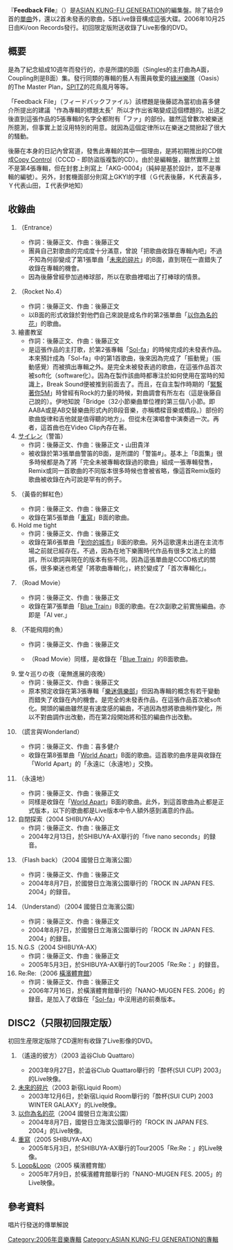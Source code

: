 {{Infobox Album
| Name        = Feedback File
|Type        = 合輯
| Artist      = [[ASIAN_KUNG-FU_GENERATION|ASIAN KUNG-FU GENERATION]]
| Cover       = Feedback_File_CD_Cover.jpg
|Released    = 2006年10月25日
|Genre       = [[搖滾樂|搖滾樂]]
| Label       = [[Ki/oon_Records|Ki/oon Records]]
|Chart position  = 初登場順位3位
|Last album  = [[FANCLUB|FANCLUB]]<br/>（2006年）|  
  This album  = '''Feedback File'''<br/>（2006年）
|Next album  = [[世界_世界_世界|世界 世界 世界]]<br/>（2008年）|  
}}
{{Japanese|japanese=フィードバック ファイル|romaji=Fīdobakku Fairu}}

『'''Feedback File'''』（{{lang|ja|フィードバックファイル}}）是[[ASIAN_KUNG-FU_GENERATION|ASIAN KUNG-FU GENERATION]]的編集盤。除了結合9首的[[單曲|單曲]]外，還以2首未發表的歌曲，5首Live錄音構成這張大碟。2006年10月25日由Ki/oon Records發行。初回限定版附送收錄了Live影像的DVD。

== 概要 ==
是為了紀念組成10週年而發行的，亦是所謂的B面（Singles的主打曲為A面，Coupling則是B面）集。發行同類的專輯的藝人有團員敬愛的[[綠洲樂隊|綠洲樂隊]]（Oasis）的The Master Plan，[[SPITZ|SPITZ]]的花鳥風月等等。

「Feedback File」（フィードバックファイル）該標題是後藤認為當初由喜多健介所提出的建議〝作為專輯的標題太長〞所以才作出省略變成這個標題的。出道之後直到這張作品的5張專輯的名字全都附有「ファ」的部份。雖然這曾數次被樂迷所臆測，但事實上並沒用特別的用意。就因為這個定律所以在樂迷之間掀起了很大的騷動。

後藤在本身的日記內曾寫道，發售此專輯的其中一個理由，是將初期推出的CD做成[[Copy_Control|Copy Control]]（CCCD - 即防盜版複製的CD）。由於是編輯盤，雖然實際上並不是第4張專輯，但在封套上則寫上「AKG-0004」（純綷是基於設計，並不是專輯的編號）。另外，封套機面部分則寫上GKYI的字樣（Ｇ代表後藤，Ｋ代表喜多，Ｙ代表山田，Ｉ代表伊地知）

== 收錄曲 ==
#{{lang|ja|エントランス}}（Entrance）
#*作詞：後藤正文、作曲：後藤正文 
#*團員自己對歌曲的完成度十分滿意，曾說「把歌曲收錄在專輯內吧」不過不知為何卻變成了第1張單曲「[[未來的碎片|未來的碎片]]」的B面，直到現在一直錯失了收錄在專輯的機會。
#*因為後藤曾經參加過棒球部，所以在歌曲裡唱出了打棒球的情景。
#{{lang|ja|ロケットNo.4}}（Rocket No.4）
#*作詞：後藤正文、作曲：後藤正文 
#*以B面的形式收錄於對他們自己來說是成名作的第2張單曲「[[以你為名的花|以你為名的花]]」的歌曲。
#繪畫教室
#*作詞：後藤正文、作曲：後藤正文 
#*是這張作品的主打歌，於第2張專輯「[[Sol-fa|Sol-fa]]」的時候完成的未發表作品。本來預計成為「Sol-fa」中的第1首歌曲，後來因為完成了「振動覺」（振動感覺）而被擠出專輯之外。是完全未被發表過的歌曲，在這張作品首次被soft化（software化）。因為在製作該曲時都專注於如何使用在當時的知識上，Break Sound便被推到前面去了。而且，在自主製作時期的「[[緊繫著你5M|緊繫著你5M]]」時曾經有Rock的力量的時候，對曲調會有所左右（這是後藤自己說的）。伊地知說「Bridge（32小節樂曲單位裡的第三個八小節。即AABA或是AB交替樂曲形式內的B段音樂，亦稱橋樑音樂或橋段。）部份的歌曲旋律和吉他就是值得聽的地方」。但從未在演唱會中演奏過一次。再者，這首曲也在Video Clip內存在著。
#[[サイレン|サイレン]]（警笛）
#*作詞：後藤正文、作曲：後藤正文・山田貴洋 
#*被收錄於第3張單曲警笛的B面，是所謂的「警笛#」。基本上「B面集」很多時候都是為了將「完全未被專輯收錄過的歌曲」組成一張專輯發售，Remix或同一首歌曲的不同版本很多時候也會被省略，像這首Remix版的歌曲被收錄在內可說是罕有的例子。
#{{lang|ja|夕暮れの紅}}（黃昏的鮮紅色）
#*作詞：後藤正文、作曲：後藤正文
#*收錄在第5張單曲「[[重寫|重寫]]」B面的歌曲。
#Hold me tight 
#*作詞：後藤正文、作曲：後藤正文
#*收錄在第6張單曲「[[到你的城市|到你的城市]]」B面的歌曲。另外這歌還未出道在主流市場之前就已經存在。不過，因為在地下樂團時代作品有很多文法上的錯誤，所以歌詞與現在的版本有些不同。因為這張單曲是CCCD格式的關係，很多樂迷也希望「將歌曲專輯化」，終於變成了「首次專輯化」。
#{{lang|ja|ロードムービー}}（Road Movie）
#*作詞：後藤正文、作曲：後藤正文
#*收錄在第7張單曲「[[Blue_Train|Blue Train]]」B面的歌曲。在2次副歌之前實施編曲。亦即是「Al ver.」
#{{lang|ja|飛べない魚}}（不能飛翔的魚）
#*作詞：後藤正文、作曲：後藤正文 
#*{{lang|ja|與ロードムービー}}（Road Movie）同樣，是收錄在「[[Blue_Train|Blue Train]]」的B面歌曲。
#堂々巡りの夜（毫無進展的夜晚）
#*作詞：後藤正文、作曲：後藤正文 
#*原本預定收錄在第3張專輯「[[樂迷俱樂部|樂迷俱樂部]]」但因為專輯的概念有若干變動而錯失了收錄在內的機會。是完全的未發表作品，在這張作品首次被soft化。開頭的編曲雖然是有速度感的編曲，不過因為想將歌曲稍作變化，所以不對曲調作出改動，而在第2段開始將和弦的編曲作出改動。
#{{lang|ja|嘘とワンダーランド}}（謊言與Wonderland）
#*作詞：後藤正文、作曲：喜多健介
#*收錄在第8張單曲「[[World_Apart|World Apart]]」B面的歌曲。這首歌的曲序是與收錄在「World Apart」的「永遠に（永遠地）」交換。
#{{lang|ja|永遠に}}（永遠地）
#*作詞：後藤正文、作曲：後藤正文 
#*同樣是收錄在「[[World_Apart|World Apart]]」B面的歌曲。此外，到這首歌曲為止都是正式版本，以下的歌曲都是Live版本中令人額外感到滿意的作品。
#自閉探索（2004 SHIBUYA-AX）
#*作詞：後藤正文、作曲：後藤正文 
#*2004年2月13日，於SHIBUYA-AX舉行的「five nano seconds」的録音。 
#{{lang|ja|フラッシュバック}}（Flash back）（2004 國營日立海濱公園）
#*作詞：後藤正文、作曲：後藤正文 
#*2004年8月7日，於國營日立海濱公園舉行的「ROCK IN JAPAN FES. 2004」的録音。 
#{{lang|ja|アンダースタンド}}（Understand）（2004 國營日立海濱公園）
#*作詞：後藤正文、作曲：後藤正文 
#*2004年8月7日，於國營日立海濱公園舉行的「ROCK IN JAPAN FES. 2004」的録音。 
#N.G.S（2004 SHIBUYA-AX）
#*作詞：後藤正文、作曲：後藤正文 
#*2005年5月3日，於SHIBUYA-AX舉行的Tour2005「Re:Re：」的録音。 
#Re:Re:（2006 [[橫濱體育館|橫濱體育館]]）
#*作詞：後藤正文、作曲：後藤正文 
#*2006年7月16日，於橫濱體育館舉行的「NANO-MUGEN FES. 2006」的録音。是加入了收錄在「[[Sol-fa|Sol-fa]]」中沒用過的前奏版本。

== DISC2（只限初回限定版） ==
初回生産限定版除了CD還附有收錄了Live影像的DVD。

#{{lang|ja|遥か彼方}}（遙遠的彼方）（2003 澁谷Club Quattaro）
#*2003年9月27日，於澁谷Club Quattaro舉行的「酔杯(SUI CUP) 2003」的Live映像。
#[[未來的碎片|未來的碎片]]（2003 新宿Liquid Room）
#*2003年12月6日，於新宿Liquid Room舉行的「酔杯(SUI CUP) 2003 WINTER GALAXY」的Live映像。
#[[以你為名的花|以你為名的花]]（2004 國營日立海滨公園）
#*2004年8月7日，國營日立海滨公園舉行的「ROCK IN JAPAN FES. 2004」的Live映像。 
#[[重寫|重寫]]（2005 SHIBUYA-AX）
#*2005年5月3日，於SHIBUYA-AX舉行的Tour2005「Re:Re：」的Live映像。 
#[[Loop&Loop|Loop&Loop]]（2005 橫濱體育館）
#*2005年7月9日，於橫濱體育館舉行的「NANO-MUGEN FES. 2005」的Live映像。

== 參考資料 ==
唱片行發送的傳單解說

{{ASIAN KUNG-FU GENERATION}}

[[Category:2006年音樂專輯|Category:2006年音樂專輯]]
[[Category:ASIAN_KUNG-FU_GENERATION的專輯|Category:ASIAN KUNG-FU GENERATION的專輯]]